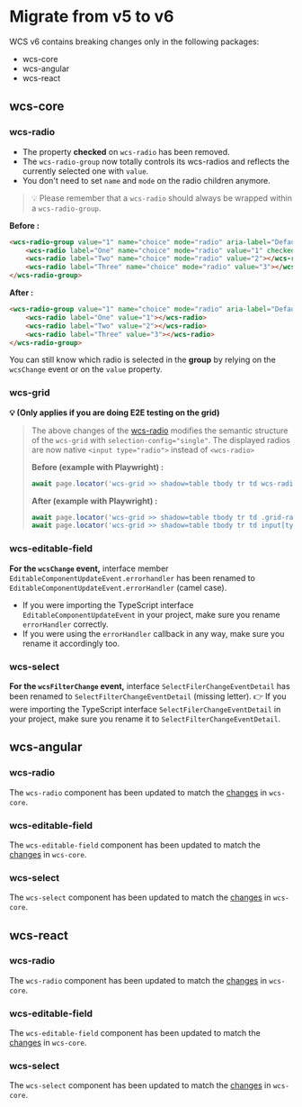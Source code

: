
<Meta title="Documentation/Migrations/v5 to v6"/>

# Migrate from v5 to v6

WCS v6 contains breaking changes only in the following packages:
- wcs-core
- wcs-angular
- wcs-react

## wcs-core

### wcs-radio

- The property **checked** on `wcs-radio` has been removed.
- The `wcs-radio-group` now totally controls its wcs-radios and reflects the currently selected one with `value`.
- You don't need to set `name` and `mode` on the radio children anymore. 

> 💡 Please remember that a `wcs-radio` should always be wrapped within a `wcs-radio-group`.

**Before :**  
```html
<wcs-radio-group value="1" name="choice" mode="radio" aria-label="Default radio group">
    <wcs-radio label="One" name="choice" mode="radio" value="1" checked></wcs-radio>
    <wcs-radio label="Two" name="choice" mode="radio" value="2"></wcs-radio>
    <wcs-radio label="Three" name="choice" mode="radio" value="3"></wcs-radio>
</wcs-radio-group>
```

**After :**  
```html
<wcs-radio-group value="1" name="choice" mode="radio" aria-label="Default radio group">
    <wcs-radio label="One" value="1"></wcs-radio>
    <wcs-radio label="Two" value="2"></wcs-radio>
    <wcs-radio label="Three" value="3"></wcs-radio>
</wcs-radio-group>
```

You can still know which radio is selected in the **group** by relying on the `wcsChange` event or on the `value` property. 

### wcs-grid

**💡 (Only applies if you are doing E2E testing on the grid)**  
> The above changes of the [wcs-radio](#wcs-radio) modifies the semantic structure of the `wcs-grid` with
> `selection-config="single"`. The displayed radios are now native `<input type="radio">` instead of `<wcs-radio>`
> 
> **Before (example with Playwright) :**  
> ```ts
> await page.locator('wcs-grid >> shadow=table tbody tr td wcs-radio');
> ```
> 
> **After (example with Playwright) :**  
> ```ts
> await page.locator('wcs-grid >> shadow=table tbody tr td .grid-radio'); // If you want the full div
> await page.locator('wcs-grid >> shadow=table tbody tr td input[type="radio"]'); // If you want the native input only
> ```

### wcs-editable-field

**For the `wcsChange` event,** interface member `EditableComponentUpdateEvent.errorhandler` has been renamed to `EditableComponentUpdateEvent.errorHandler` (camel case).
- If you were importing the TypeScript interface `EditableComponentUpdateEvent` in your project, make sure you rename `errorHandler` correctly.
- If you were using the `errorHandler` callback in any way, make sure you rename it accordingly too.

### wcs-select

**For the `wcsFilterChange` event,** interface `SelectFilerChangeEventDetail` has been renamed to `SelectFilterChangeEventDetail` (missing letter).
👉 If you were importing the TypeScript interface `SelectFilerChangeEventDetail` in your project, make sure you rename it to `SelectFilterChangeEventDetail`.
 
## wcs-angular

### wcs-radio

The `wcs-radio` component has been updated to match the [changes](#wcs-radio) in `wcs-core`.

### wcs-editable-field

The `wcs-editable-field` component has been updated to match the [changes](#wcs-editable-field) in `wcs-core`.

### wcs-select

The `wcs-select` component has been updated to match the [changes](#wcs-select) in `wcs-core`.

## wcs-react

### wcs-radio

The `wcs-radio` component has been updated to match the [changes](#wcs-radio) in `wcs-core`.

### wcs-editable-field

The `wcs-editable-field` component has been updated to match the [changes](#wcs-editable-field) in `wcs-core`.

### wcs-select

The `wcs-select` component has been updated to match the [changes](#wcs-select) in `wcs-core`.

